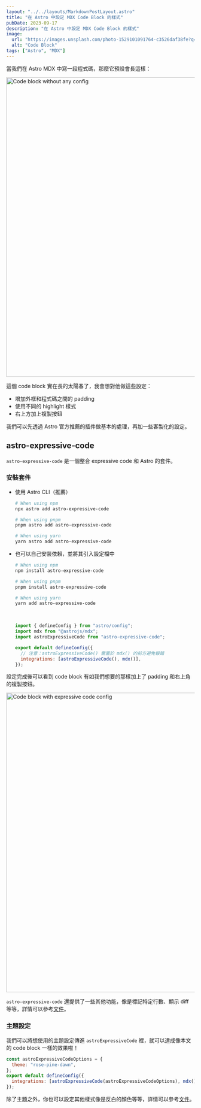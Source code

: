 ```yaml
---
layout: "../../layouts/MarkdownPostLayout.astro"
title: "在 Astro 中設定 MDX Code Block 的樣式"
pubDate: 2023-09-17
description: "在 Astro 中設定 MDX Code Block 的樣式"
image:
  url: "https://images.unsplash.com/photo-1529101091764-c3526daf38fe?q=80&w=2233&auto=format&fit=crop&ixlib=rb-4.0.3&ixid=M3wxMjA3fDB8MHxwaG90by1wYWdlfHx8fGVufDB8fHx8fA%3D%3D"
  alt: "Code Block"
tags: ["Astro", "MDX"]
---
```



當我們在 Astro MDX 中寫一段程式碼，那麼它預設會長這樣：

<Image src={astroCodeBlock1} width="800" alt="Code block without any config" />

這個 code block 實在長的太陽春了，我會想對他做這些設定：

- 增加外框和程式碼之間的 padding
- 使用不同的 highlight 樣式
- 右上方加上複製按鈕

我們可以先透過 Astro 官方推薦的插件做基本的處理，再加一些客製化的設定。

## astro-expressive-code

`astro-expressive-code` 是一個整合 expressive code 和 Astro 的套件。

### 安裝套件

- 使用 Astro CLI（推薦）

  ```bash
  # When using npm
  npx astro add astro-expressive-code

  # When using pnpm
  pnpm astro add astro-expressive-code

  # When using yarn
  yarn astro add astro-expressive-code
  ```

- 也可以自己安裝依賴，並將其引入設定檔中

  ```bash
  # When using npm
  npm install astro-expressive-code

  # When using pnpm
  pnpm install astro-expressive-code

  # When using yarn
  yarn add astro-expressive-code
  ```

  <br />

  ```js title="astro.config.mjs"
  import { defineConfig } from "astro/config";
  import mdx from "@astrojs/mdx";
  import astroExpressiveCode from "astro-expressive-code";

  export default defineConfig({
    // 注意：astroExpressiveCode() 需置於 mdx() 的前方避免報錯
    integrations: [astroExpressiveCode(), mdx()],
  });
  ```

設定完成後可以看到 code block 有如我們想要的那樣加上了 padding 和右上角的複製按鈕。

<Image
  src={astroCodeBlock2}
  width="800"
  alt="Code block with expressive code config"
/>

`astro-expressive-code` 還提供了一些其他功能，像是標記特定行數、顯示 diff 等等，詳情可以參考[文件](https://github.com/expressive-code/expressive-code/blob/main/packages/%40expressive-code/plugin-text-markers/README.md#usage-in-markdown--mdx-documents)。

### 主題設定

我們可以將想使用的主題設定傳進 `astroExpressiveCode` 裡，就可以達成像本文的 code block 一樣的效果啦！

```js title="astro.config.mjs"
const astroExpressiveCodeOptions = {
  theme: "rose-pine-dawn",
};
export default defineConfig({
  integrations: [astroExpressiveCode(astroExpressiveCodeOptions), mdx()],
});
```

除了主題之外，你也可以設定其他樣式像是反白的顏色等等，詳情可以參考[文件](https://github.com/expressive-code/expressive-code/blob/main/packages/astro-expressive-code/README.md#configuration)。
